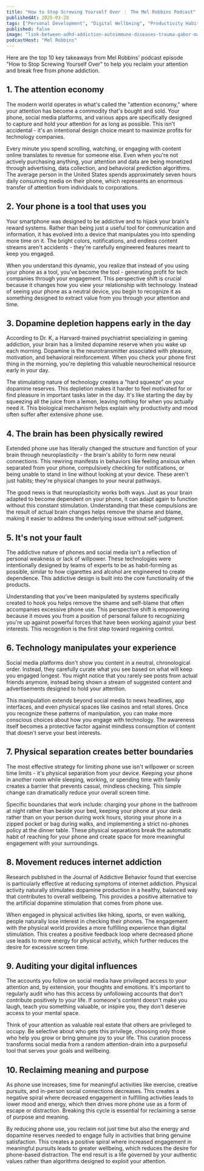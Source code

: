 ```yaml
---
title: "How to Stop Screwing Yourself Over ｜ The Mel Robbins Podcast"
publishedAt: 2025-03-28
tags: ["Personal Development", "Digital Wellbeing", "Productivity Habits"]
published: false
image: "link-between-adhd-addiction-autoimmune-diseases-trauma-gabor-mate.jpg"
podcastHost: "Mel Robbins"
---
```



<PodcastSummaryPageLayout frontmatter={frontmatter}>

Here are the top 10 key takeaways from Mel Robbins' podcast episode "How to Stop Screwing Yourself Over" to help you reclaim your attention and break free from phone addiction.

## 1. The attention economy

The modern world operates in what's called the "attention economy," where your attention has become a commodity that's bought and sold. Your phone, social media platforms, and various apps are specifically designed to capture and hold your attention for as long as possible. This isn't accidental - it's an intentional design choice meant to maximize profits for technology companies.

Every minute you spend scrolling, watching, or engaging with content online translates to revenue for someone else. Even when you're not actively purchasing anything, your attention and data are being monetized through advertising, data collection, and behavioral prediction algorithms. The average person in the United States spends approximately seven hours daily consuming media on their phone, which represents an enormous transfer of attention from individuals to corporations.

## 2. Your phone is a tool that uses you

Your smartphone was designed to be addictive and to hijack your brain's reward systems. Rather than being just a useful tool for communication and information, it has evolved into a device that manipulates you into spending more time on it. The bright colors, notifications, and endless content streams aren't accidents - they're carefully engineered features meant to keep you engaged.

When you understand this dynamic, you realize that instead of you using your phone as a tool, you've become the tool - generating profit for tech companies through your engagement. This perspective shift is crucial because it changes how you view your relationship with technology. Instead of seeing your phone as a neutral device, you begin to recognize it as something designed to extract value from you through your attention and time.

## 3. Dopamine depletion happens early in the day

According to Dr. K, a Harvard-trained psychiatrist specializing in gaming addiction, your brain has a limited dopamine reserve when you wake up each morning. Dopamine is the neurotransmitter associated with pleasure, motivation, and behavioral reinforcement. When you check your phone first thing in the morning, you're depleting this valuable neurochemical resource early in your day.

The stimulating nature of technology creates a "hard squeeze" on your dopamine reserves. This depletion makes it harder to feel motivated for or find pleasure in important tasks later in the day. It's like starting the day by squeezing all the juice from a lemon, leaving nothing for when you actually need it. This biological mechanism helps explain why productivity and mood often suffer after extensive phone use.

## 4. The brain has been physically rewired

Extended phone use has literally changed the structure and function of your brain through neuroplasticity - the brain's ability to form new neural connections. This rewiring manifests in behaviors like feeling anxious when separated from your phone, compulsively checking for notifications, or being unable to stand in line without looking at your device. These aren't just habits; they're physical changes to your neural pathways.

The good news is that neuroplasticity works both ways. Just as your brain adapted to become dependent on your phone, it can adapt again to function without this constant stimulation. Understanding that these compulsions are the result of actual brain changes helps remove the shame and blame, making it easier to address the underlying issue without self-judgment.

## 5. It's not your fault

The addictive nature of phones and social media isn't a reflection of personal weakness or lack of willpower. These technologies were intentionally designed by teams of experts to be as habit-forming as possible, similar to how cigarettes and alcohol are engineered to create dependence. This addictive design is built into the core functionality of the products.

Understanding that you've been manipulated by systems specifically created to hook you helps remove the shame and self-blame that often accompanies excessive phone use. This perspective shift is empowering because it moves you from a position of personal failure to recognizing you're up against powerful forces that have been working against your best interests. This recognition is the first step toward regaining control.

## 6. Technology manipulates your experience

Social media platforms don't show you content in a neutral, chronological order. Instead, they carefully curate what you see based on what will keep you engaged longest. You might notice that you rarely see posts from actual friends anymore, instead being shown a stream of suggested content and advertisements designed to hold your attention.

This manipulation extends beyond social media to news headlines, app interfaces, and even physical spaces like casinos and retail stores. Once you recognize these patterns of manipulation, you can make more conscious choices about how you engage with technology. The awareness itself becomes a protective factor against mindless consumption of content that doesn't serve your best interests.

## 7. Physical separation creates better boundaries

The most effective strategy for limiting phone use isn't willpower or screen time limits - it's physical separation from your device. Keeping your phone in another room while sleeping, working, or spending time with family creates a barrier that prevents casual, mindless checking. This simple change can dramatically reduce your overall screen time.

Specific boundaries that work include: charging your phone in the bathroom at night rather than beside your bed, keeping your phone at your desk rather than on your person during work hours, storing your phone in a zipped pocket or bag during walks, and implementing a strict no-phones policy at the dinner table. These physical separations break the automatic habit of reaching for your phone and create space for more meaningful engagement with your surroundings.

## 8. Movement reduces internet addiction

Research published in the Journal of Addictive Behavior found that exercise is particularly effective at reducing symptoms of internet addiction. Physical activity naturally stimulates dopamine production in a healthy, balanced way that contributes to overall wellbeing. This provides a positive alternative to the artificial dopamine stimulation that comes from phone use.

When engaged in physical activities like hiking, sports, or even walking, people naturally lose interest in checking their phones. The engagement with the physical world provides a more fulfilling experience than digital stimulation. This creates a positive feedback loop where decreased phone use leads to more energy for physical activity, which further reduces the desire for excessive screen time.

## 9. Auditing your digital influences

The accounts you follow on social media have privileged access to your attention and, by extension, your thoughts and emotions. It's important to regularly audit who has this access by unfollowing accounts that don't contribute positively to your life. If someone's content doesn't make you laugh, teach you something valuable, or inspire you, they don't deserve access to your mental space.

Think of your attention as valuable real estate that others are privileged to occupy. Be selective about who gets this privilege, choosing only those who help you grow or bring genuine joy to your life. This curation process transforms social media from a random attention-drain into a purposeful tool that serves your goals and wellbeing.

## 10. Reclaiming meaning and purpose

As phone use increases, time for meaningful activities like exercise, creative pursuits, and in-person social connections decreases. This creates a negative spiral where decreased engagement in fulfilling activities leads to lower mood and energy, which then drives more phone use as a form of escape or distraction. Breaking this cycle is essential for reclaiming a sense of purpose and meaning.

By reducing phone use, you reclaim not just time but also the energy and dopamine reserves needed to engage fully in activities that bring genuine satisfaction. This creates a positive spiral where increased engagement in meaningful pursuits leads to greater wellbeing, which reduces the desire for phone-based distraction. The end result is a life governed by your authentic values rather than algorithms designed to exploit your attention.

</PodcastSummaryPageLayout>
